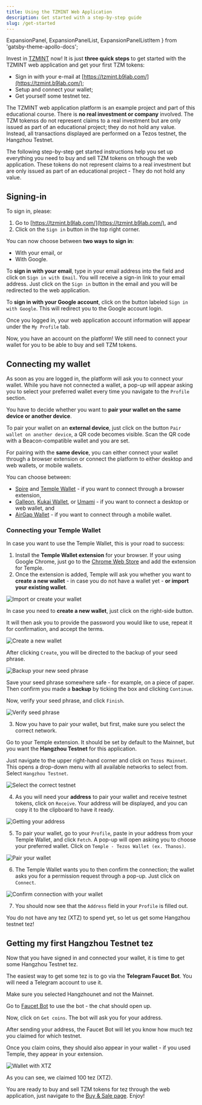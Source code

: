 ```yaml
---
title: Using the TZMINT Web Application
description: Get started with a step-by-step guide
slug: /get-started
---
```



  ExpansionPanel,
  ExpansionPanelList,
  ExpansionPanelListItem
} from 'gatsby-theme-apollo-docs';

Invest in [TZMINT](https://tzmint.b9lab.com/) now! It is just **three quick steps** to get started with the TZMINT web application and get your first TZM tokens:

* Sign in with your e-mail at [https://tzmint.b9lab.com/](https://tzmint.b9lab.com/);
* Setup and connect your wallet;
* Get yourself some testnet tez.

<HighlightBox type="info">

The TZMINT web application platform is an example project and part of this educational course. There is **no real investment or company** involved. The TZM tokenss do not represent claims to a real investment but are only issued as part of an educational project; they do not hold any value. Instead, all transactions displayed are performed on a Tezos testnet, the Hangzhou Testnet.

</HighlightBox>

The following step-by-step get started instructions help you set up everything you need to buy and sell TZM tokens on trhough the web application. These tokens do not represent claims to a real investment but are only issued as part of an educational project - They do not hold any value.

## Signing-in

To sign in, please:

1. Go to [https://tzmint.b9lab.com/](https://tzmint.b9lab.com/), and
2. Click on the `Sign in` button in the top right corner.

You can now choose between **two ways to sign in**:

* With your email, or
* With Google.

To **sign in with your email**, type in your email address into the field and click on `Sign in with Email`. You will receive a sign-in link to your email address.
Just click on the `Sign in` button in the email and you will be redirected to the web application.

To **sign in with your Google account**, click on the button labeled `Sign in with Google`. This will redirect you to the Google account login.

Once you logged in, your web application account information will appear under the `My Profile` tab.

Now, you have an account on the platform! We still need to connect your wallet for you to be able to buy and sell TZM tokens.

## Connecting my wallet

As soon as you are logged in, the platform will ask you to connect your wallet. While you have not connected a wallet, a pop-up will appear asking you to select your preferred wallet every time you navigate to the `Profile` section.

You have to decide whether you want to **pair your wallet on the same device or another device**.

To pair your wallet on an **external device**, just click on the button `Pair wallet on another device`, a QR code becomes visible. Scan the QR code with a Beacon-compatible wallet and you are set.

For pairing with the **same device**, you can either connect your wallet through a browser extension or connect the platform to either desktop and web wallets, or mobile wallets.

You can choose between:

* [Spire](https://chrome.google.com/webstore/detail/spire/gpfndedineagiepkpinficbcbbgjoenn?hl=en) and [Temple Wallet](https://templewallet.com/) - if you want to connect through a browser extension,
* [Galleon](https://cryptonomic.tech/galleon.html), [Kukai Wallet](https://wallet.kukai.app/), or [Umami](https://umamiwallet.com/) - if you want to connect a desktop or web wallet, and
* [AirGap Wallet](https://airgap.it/) - if you want to connect through a mobile wallet.

### Connecting your Temple Wallet

In case you want to use the Temple Wallet, this is your road to success:

1. Install the **Temple Wallet extension** for your browser. If your using Google Chrome, just go to the [Chrome Web Store](https://chrome.google.com/webstore/detail/temple-tezos-wallet-ex-th/ookjlbkiijinhpmnjffcofjonbfbgaoc?hl=en) and add the extension for Temple.
2. Once the extension is added, Temple will ask you whether you want to **create a new wallet** - in case you do not have a wallet yet - **or import your existing wallet**.

![Import or create your wallet](./images/temple-1.png)

In case you need to **create a new wallet**, just click on the right-side button.

It will then ask you to provide the password you would like to use, repeat it for confirmation, and accept the terms.

![Create a new wallet](./images/temple-2.png)

After clicking `Create`, you will be directed to the backup of your seed phrase.

![Backup your new seed phrase](./images/temple-3.png)

Save your seed phrase somewhere safe - for example, on a piece of paper. Then confirm you made a **backup** by ticking the box and clicking `Continue`.

Now, verify your seed phrase, and click `Finish`.

![Verify seed phrase](./images/temple-4.png)

3. Now you have to pair your wallet, but first, make sure you select the correct network.

Go to your Temple extension. It should be set by default to the Mainnet, but you want the **Hangzhou Testnet** for this application.

Just navigate to the upper right-hand corner and click on `Tezos Mainnet`. This opens a drop-down menu with all available networks to select from. Select `Hangzhou Testnet`.

![Select the correct testnet](./images/temple-6.png)

4. As you will need your **address** to pair your wallet and receive testnet tokens, click on `Receive`. Your address will be displayed, and you can copy it to the clipboard to have it ready.

![Getting your address](./images/temple-7.png)

5. To pair your wallet, go to your `Profile`, paste in your address from your Temple Wallet, and click `Fetch`. A pop-up will open asking you to choose your preferred wallet. Click on `Temple - Tezos Wallet (ex. Thanos)`.

![Pair your wallet](./images/temple-8.png)

6. The Temple Wallet wants you to then confirm the connection; the wallet asks you for a permission request through a pop-up. Just click on `Connect`.

![Confirm connection with your wallet](./images/temple-9.png)

7. You should now see that the `Address` field in your `Profile` is filled out.

You do not have any tez (XTZ) to spend yet, so let us get some Hangzhou testnet tez!

## Getting my first Hangzhou Testnet tez

Now that you have signed in and connected your wallet, it is time to get some Hangzhou Testnet tez.

The easiest way to get some tez is to go via the **Telegram Faucet Bot**. You will need a Telegram account to use it. 

<HighlightBox type="tip">

Make sure you selected Hangzhounet and not the Mainnet.

</HighlightBox>

Go to [Faucet Bot](https://t.me/tezos_faucet_bot) to use the bot - the chat should open up.

Now, click on `Get coins`. The bot will ask you for your address.

After sending your address, the Faucet Bot will let you know how much tez you claimed for which testnet.

Once you claim coins, they should also appear in your wallet - if you used Temple, they appear in your extension.

![Wallet with XTZ](./images/temple-11.png)

As you can see, we claimed 100 tez (XTZ).

You are ready to buy and sell TZM tokens for tez through the web application, just navigate to the [Buy & Sale page](https://tzmint.b9lab.com/fund-withdraw). Enjoy!
